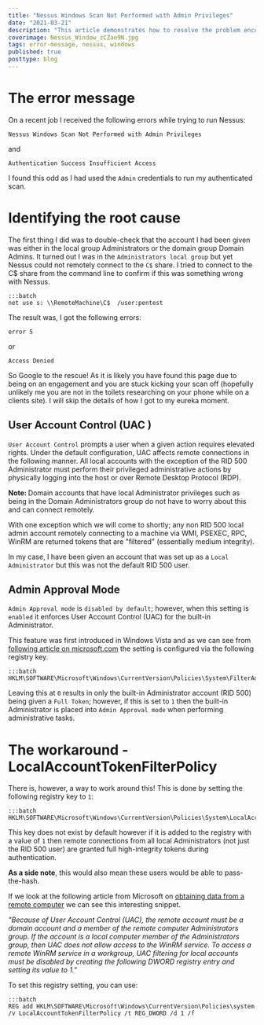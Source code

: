 ```yaml
---
title: "Nessus Windows Scan Not Performed with Admin Privileges"
date: "2021-03-21"
description: "This article demonstrates how to resolve the problem encountered when attempting to run a Nessus Windows scan but running to the following errors: "Nessus Windows Scan Not Performed with Admin Privileges" or  "Authentication Success Insufficient Access" by setting LocalAccountTokenFilterPolicy"
coverimage: Nessus_Window_zCZae9N.jpg
tags: error-message, nessus, windows
published: true
posttype: blog
---
```

# The error message

On a recent job I received the following errors while trying to run Nessus:

```
Nessus Windows Scan Not Performed with Admin Privileges
```

and

```
Authentication Success Insufficient Access
```

I found this odd as I had used the `Admin` credentials to run my authenticated scan. 

# Identifying the root cause

The first thing I did was to double-check that the account I had been given was either in the local group Administrators or the domain group Domain Admins. It turned out I was in the `Administrators local group` but yet Nessus could not remotely connect to the `C$` share. I tried to connect to the C$ share from the command line to confirm if this was something wrong with Nessus. 

```
:::batch
net use s: \\RemoteMachine\C$  /user:pentest
```

The result was, I got the following errors:

```
error 5
```

 or 

```
Access Denied
```

So Google to the rescue!  As it is likely you have found this page due to being on an engagement and you are stuck kicking your scan off (hopefully unlikely me you are not in the toilets researching on your phone while on a clients site).  I will skip the details of how I got to my eureka moment.

## User Account Control (UAC )

`User Account Control` prompts a user when a given action requires elevated rights. Under the default configuration, UAC affects remote connections in the following manner. All local accounts with the exception of the RID 500 Administrator must perform their privileged administrative actions by physically logging into the host or over Remote Desktop Protocol (RDP). 

<b>Note: </b> Domain accounts that have local Administrator privileges such as being in the Domain Administrators group do not have to worry about this and can connect remotely.

With one exception which we will come to shortly; any non RID 500 local admin account remotely connecting to a machine via WMI, PSEXEC, RPC, WinRM are returned tokens that are "filtered" (essentially medium integrity). 

In my case, I have been given an account that was set up as a `Local Administrator` but this was not the default RID 500 user.

## Admin Approval Mode

`Admin Approval mode` is `disabled by default`; however, when this setting is `enabled` it enforces User Account Control (UAC) for the built-in Administrator. 

This feature was first introduced in Windows Vista and as we can see from [following article on microsoft.com](https://docs.microsoft.com/en-us/openspecs/windows_protocols/ms-gpsb/7c705718-f58e-4886-8057-37c8fd9aede1) the setting is configured via the following registry key. 

```
:::batch
HKLM\SOFTWARE\Microsoft\Windows\CurrentVersion\Policies\System\FilterAdministratorToken
```

Leaving this at `0` results in only the built-in Administrator account (RID 500) being given a `Full Token`; however, if this is set to `1` then the built-in Administrator is placed into `Admin Approval mode` when performing administrative tasks. 


# The workaround - LocalAccountTokenFilterPolicy

There is, however, a way to work around this! This is done by setting the following registry key to `1`:

```
:::batch
HKLM\SOFTWARE\Microsoft\Windows\CurrentVersion\Policies\System\LocalAccountTokenFilterPolicy
```

This key does not exist by default however if it is added to the registry with a value of `1` then remote connections from all local Administrators (not just the RID 500 user) are granted full high-integrity tokens during authentication. 

<b>As a side note</b>, this would also mean these users would be able to pass-the-hash. 

If we look at the following article from Microsoft on [obtaining data from a remote computer](https://docs.microsoft.com/en-us/windows/win32/winrm/obtaining-data-from-a-remote-computer?redirectedfrom=MSDN) we can see this interesting snippet. 

<i>"Because of User Account Control (UAC), the remote account must be a domain account and a member of the remote computer Administrators group. If the account is a local computer member of the Administrators group, then UAC does not allow access to the WinRM service. To access a remote WinRM service in a workgroup, UAC filtering for local accounts must be disabled by creating the following DWORD registry entry and setting its value to 1."</i>

To set this registry setting, you can use:

```
:::batch
REG add HKLM\SOFTWARE\Microsoft\Windows\CurrentVersion\Policies\system /v LocalAccountTokenFilterPolicy /t REG_DWORD /d 1 /f
```
